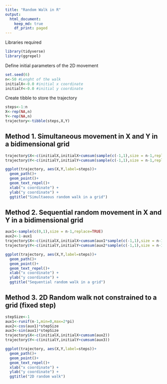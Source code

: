 ```yaml
---
title: "Random Walk in R"
output: 
  html_document:
    keep_md: true
    df_print: paged
---
```



Libraries required
```r
library(tidyverse)
library(ggrepel)
```

Define initial parameters of the 2D movement
```r
set.seed(6)
n<-50 #Lenght of the walk
initialX<-0.0 #initial x coordinate
initialY<-0.0 #initial y coordinate
```

Create tibble to store the trajectory
```r
steps<-1:n
X<-rep(NA,n)
Y<-rep(NA,n)
trajectory<-tibble(steps,X,Y)
```

## Method 1. Simultaneous movement in X and Y in a bidimensional grid
```r
trajectory$X<-c(initialX,initialX+cumsum(sample(c(-1,1),size = n-1,replace=TRUE)))
trajectory$Y<-c(initialY,initialY+cumsum(sample(c(-1,1),size = n-1,replace=TRUE)))
```

```r
ggplot(trajectory, aes(X,Y,label=steps))+
  geom_path()+
  geom_point()+
  geom_text_repel()+
  xlab("x coordinate") + 
  ylab("y coordinate") +
  ggtitle("Simultaeous random walk in a grid")

```


## Method 2. Sequential random movement in X and Y in a bidimensional grid
```r
aux1<-sample(c(0,1),size = n-1,replace=TRUE)
aux2<-1-aux1
trajectory$X<-c(initialX,initialX+cumsum(aux1*sample(c(-1,1),size = n-1,replace=TRUE)))
trajectory$Y<-c(initialY,initialY+cumsum(aux2*sample(c(-1,1),size = n-1,replace=TRUE)))

```


```r
ggplot(trajectory, aes(X,Y,label=steps))+
  geom_path()+
  geom_point()+
  geom_text_repel()+
  xlab("x coordinate") + 
  ylab("y coordinate") +
  ggtitle("Sequential random walk in a grid")

```

## Method 3. 2D Random walk not constrained to a grid (fixed step)
```r
stepSize<-1
aux1<-runif(n-1,min=0,max=2*pi)
aux2<-cos(aux1)*stepSize
aux3<-sin(aux1)*stepSize
trajectory$X<-c(initialX,initialX+cumsum(aux2))
trajectory$Y<-c(initialY,initialY+cumsum(aux3))

```


```r
ggplot(trajectory, aes(X,Y,label=steps))+
  geom_path()+
  geom_point()+
  geom_text_repel()+
  xlab("x coordinate") + 
  ylab("y coordinate") +
  ggtitle("2D random walk")

```